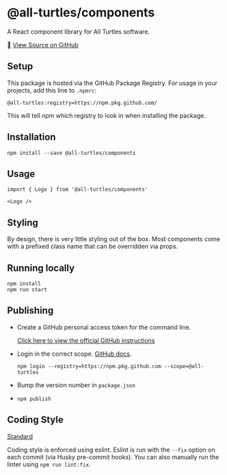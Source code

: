 
<Meta title='Getting Started|Readme' />

# @all-turtles/components

A React component library for All Turtles software.

🦁 [View Source on GitHub](https://github.com/All-Turtles/components)

## Setup

This package is hosted via the GitHub Package Registry. For usage in your projects, add this line to `.npmrc`:

```@all-turtles:registry=https://npm.pkg.github.com/```

This will tell npm which registry to look in when installing the package.

## Installation

```npm install --save @all-turtles/components```

## Usage

```
import { Logo } from '@all-turtles/components'

<Logo />
```

## Styling

By design, there is very little styling out of the box. Most components come with a prefixed class name that can be overridden via props.

## Running locally

```
npm install
npm run start
```

## Publishing

- Create a GitHub personal access token for the command line.

  [Click here to view the official GitHub instructions](https://help.github.com/en/articles/creating-a-personal-access-token-for-the-command-line)

- Login in the correct scope. [GitHub docs](https://help.github.com/en/articles/configuring-npm-for-use-with-github-package-registry#authenticating-to-github-package-registry).

  ```npm login --registry=https://npm.pkg.github.com --scope=@all-turtles```
- Bump the version number in `package.json`
- ```npm publish```

## Coding Style

[Standard](https://standardjs.com/)

Coding style is enforced using eslint. Eslint is run with the `--fix` option on each commit (via Husky pre-commit hooks). You can also manually run the linter using `npm run lint:fix`.

